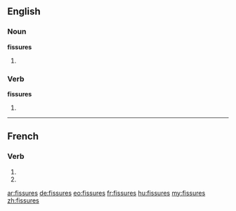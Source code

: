 {{also|fissurés}}
==English==

===Noun===
'''fissures'''

# {{plural of|fissure}}

===Verb===
'''fissures'''

# {{third-person singular of|fissure}}

----

==French==

===Verb===
{{fr-verb-form}}

# {{conjugation of|fissurer||2|s|pres|ind|lang=fr}}
# {{conjugation of|fissurer||2|s|pres|sub|lang=fr}}

[[ar:fissures]]
[[de:fissures]]
[[eo:fissures]]
[[fr:fissures]]
[[hu:fissures]]
[[my:fissures]]
[[zh:fissures]]
